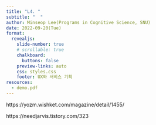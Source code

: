 ```yaml
---
title: "L4. " 
subtitle: "  "
author: Minseop Lee(Programs in Cognitive Science, SNU)
date: 2022-09-20(Tue)
format:
  revealjs: 
    slide-number: true
    # scrollable: true
    chalkboard: 
      buttons: false
    preview-links: auto
    css: styles.css
    footer: UX와 서비스 기획
resources:
  - demo.pdf
---
```


https://yozm.wishket.com/magazine/detail/1455/


https://needjarvis.tistory.com/323

